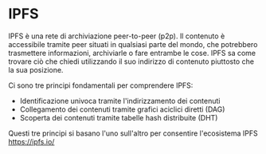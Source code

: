 # IPFS

IPFS è una rete di archiviazione peer-to-peer (p2p). Il contenuto è accessibile tramite peer situati in qualsiasi parte del mondo, che potrebbero trasmettere informazioni, archiviarle o fare entrambe le cose. IPFS sa come trovare ciò che chiedi utilizzando il suo indirizzo di contenuto piuttosto che la sua posizione.

Ci sono tre principi fondamentali per comprendere IPFS:

- Identificazione univoca tramite l'indirizzamento dei contenuti
- Collegamento dei contenuti tramite grafici aciclici diretti (DAG)
- Scoperta dei contenuti tramite tabelle hash distribuite (DHT)

Questi tre principi si basano l'uno sull'altro per consentire l'ecosistema IPFS
https://ipfs.io/
